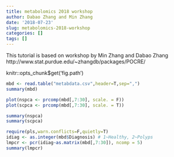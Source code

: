 ---
title: metabolomics 2018 workshop
author: Dabao Zhang and Min Zhang
date: '2018-07-23'
slug: metabolomics-2018-workshop
categories: []
tags: []
---

This tutorial is based on workshop by Min Zhang and Dabao Zhang
http://www.stat.purdue.edu/~zhangdb/packages/POCRE/

knitr::opts_chunk$get('fig.path')

```{r eval=TRUE, echo=TRUE}
mbd <- read.table("metabdata.csv",header=T,sep=",")
summary(mbd)
```

```{r eval=TRUE, echo=TRUE}
plot(nspca <- prcomp(mbd[,7:30], scale. = F))
plot(scpca <- prcomp(mbd[,7:30], scale. = T))
```
```{r eval=TRUE, echo=TRUE}
summary(nspca)
summary(scpca)
```

```{r eval=TRUE, echo=TRUE}
require(pls,warn.conflicts=F,quietly=T)
idiag <- as.integer(mbd$Diagnosis) # 1~Healthy, 2~Polyps
lmpcr <- pcr(idiag~as.matrix(mbd[,7:30]), ncomp = 5)
summary(lmpcr)
```